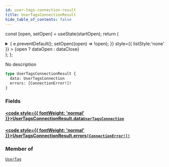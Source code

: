 ```yaml
---
id: user-tags-connection-result
title: UserTagsConnectionResult
hide_table_of_contents: false
---
```






const [open, setOpen] = useState(startOpen);
return (
<details {...(open ? { open: true } : {})} className="details" style={{ border:'none', boxShadow:'none', background:'var(--ifm-background-color)' }}>
<summary
onClick={(e) => {
e.preventDefault();
setOpen((open) => !open);
}}
style={{ listStyle:'none' }} >
{open ? dataOpen : dataClose}
</summary>
{open && children}
</details>
);
};

No description

```graphql
type UserTagsConnectionResult {
  data: UserTagsConnection
  errors: [ConnectionError!]!
}
```

### Fields

#### [<code style={{ fontWeight: 'normal' }}>UserTagsConnectionResult.<b>data</b></code>](#)<Bullet />[`UserTagsConnection`](../../../docs/schema/objects/user-tags-connection) <Badge class="secondary" text="object"/>

>

#### [<code style={{ fontWeight: 'normal' }}>UserTagsConnectionResult.<b>errors</b></code>](#)<Bullet />[`[ConnectionError!]!`](../../../docs/schema/unions/connection-error) <Badge class="secondary" text="non-null"/> <Badge class="secondary" text="union"/>

>

### Member of

[`UserTag`](../../../docs/schema/objects/user-tag) <Badge class="secondary" text="object"/>
